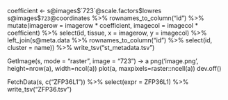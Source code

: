 coefficient <- s@images$`723`@scale.factors$lowres
s@images$`723`@coordinates %>% rownames_to_column("id") %>% mutate(imagerow = imagerow * coefficient, imagecol = imagecol * coefficient) %>% select(id, tissue, x = imagerow, y = imagecol) %>% left_join(s@meta.data %>% rownames_to_column("id") %>% select(id, cluster = name)) %>% write_tsv("st_metadata.tsv")

GetImage(s, mode = "raster", image = "723") -> a
png('image.png', height=nrow(a), width=ncol(a)) 
plot(a, maxpixels=raster::ncell(a))
dev.off()

FetchData(s, c("ZFP36L1")) %>% select(expr = ZFP36L1) %>% write_tsv("ZFP36.tsv")